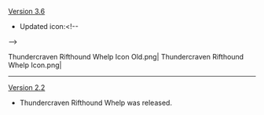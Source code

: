 {{Change History/Header}}
[[Version 3.6]]
* Updated icon:<!--
--><gallery>
Thundercraven Rifthound Whelp Icon Old.png|{{Color|Old}}
Thundercraven Rifthound Whelp Icon.png|{{Color|New}}
</gallery>
----
[[Version 2.2]]
* Thundercraven Rifthound Whelp was released.